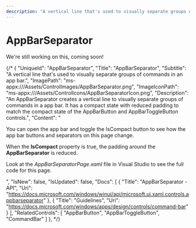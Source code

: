 ---
description: "A vertical line that's used to visually separate groups of commands in an app bar."
---

# AppBarSeparator

We're still working on this, coming soon!

{/* {
    "UniqueId": "AppBarSeparator",
    "Title": "AppBarSeparator",
    "Subtitle": "A vertical line that's used to visually separate groups of commands in an app bar.",
    "ImagePath": "ms-appx:///Assets/ControlImages/AppBarSeparator.png",
    "ImageIconPath": "ms-appx:///Assets/ControlIcons/AppBarSeparatorIcon.png",
    "Description": "An AppBarSeparator creates a vertical line to visually separate groups of commands in a app bar. It has a compact state with reduced padding to match the compact state of the AppBarButton and AppBarToggleButton controls.",
    "Content": "<p>You can open the app bar and toggle the IsCompact button to see how the app bar buttons and separators on this page change.</p><p>When the <b>IsCompact</b> property is true, the padding around the <b>AppBarSeparator</b> is reduced.</p><p>Look at the <i>AppBarSeparatorPage.xaml</i> file in Visual Studio to see the full code for this page.</p>",
    "IsNew": false,
    "IsUpdated": false,
    "Docs": [
    {
        "Title": "AppBarSeparator - API",
        "Uri": "https://docs.microsoft.com/windows/winui/api/microsoft.ui.xaml.controls.appbarseparator"
    },
    {
        "Title": "Guidelines",
        "Uri": "https://docs.microsoft.com/windows/apps/design/controls/command-bar"
    }
    ],
    "RelatedControls": [
    "AppBarButton",
    "AppBarToggleButton",
    "CommandBar"
    ]
}, */}